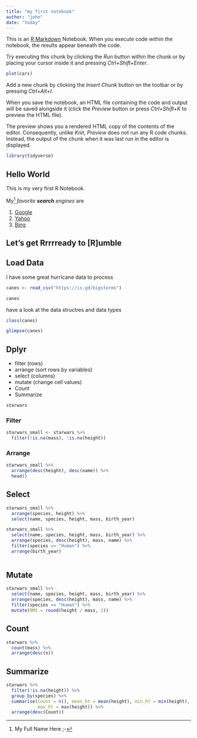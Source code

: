```yaml
---
title: "my first notebook"
author: "john"
date: "today"
---
```


This is an [R Markdown](http://rmarkdown.rstudio.com) Notebook. When you execute code within the notebook, the results appear beneath the code. 

Try executing this chunk by clicking the *Run* button within the chunk or by placing your cursor inside it and pressing *Ctrl+Shift+Enter*. 

```r
plot(cars)
```

Add a new chunk by clicking the *Insert Chunk* button on the toolbar or by pressing *Ctrl+Alt+I*.

When you save the notebook, an HTML file containing the code and output will be saved alongside it (click the *Preview* button or press *Ctrl+Shift+K* to preview the HTML file).

The preview shows you a rendered HTML copy of the contents of the editor. Consequently, unlike *Knit*, *Preview* does not run any R code chunks. Instead, the output of the chunk when it was last run in the editor is displayed.


```r
library(tidyverse)
```

## Hello World

This is my very first R Notebook.  

My^[My Full Name Here ;-] *favorite **search** engines* are 

1. [Google](http://google.com)
3. [Yahoo](http://yahoo.com)
2. [Bing](http://bing.com)

## Let's get Rrrrready to [R]umble

## Load Data

I have some great hurricane data to process

```r
canes <- read_csv("https://is.gd/bigstorms")


```

```r
canes
```

have a look at the data structres and data types

```r
class(canes)
```

```r
glimpse(canes)
```



## Dplyr

- filter  (rows)
- arrange (sort rows by variables)
- select (columns)
- mutate (change cell values)
- Count
- Summarize

```r
starwars
```

### Filter

```r
starwars_small <- starwars %>% 
  filter(!is.na(mass), !is.na(height))
```

### Arrange

```r
starwars_small %>% 
  arrange(desc(height), desc(name)) %>% 
  head()
```

## Select

```r
starwars_small %>% 
  arrange(species, height) %>% 
  select(name, species, height, mass, birth_year)
```


```r
starwars_small %>% 
  select(name, species, height, mass, birth_year) %>% 
  arrange(species, desc(height), mass, name) %>% 
  filter(species == "Human") %>% 
  arrange(birth_year)
  
```



## Mutate

```r
starwars_small %>% 
  select(name, species, height, mass, birth_year) %>% 
  arrange(species, desc(height), mass, name) %>% 
  filter(species == "Human") %>% 
  mutate(BMI = round(height / mass, 2))
```


## Count

```r
starwars %>% 
  count(mass) %>% 
  arrange(desc(n))
```


## Summarize

```r
starwars %>% 
  filter(!is.na(height)) %>% 
  group_by(species) %>% 
  summarise(Count = n(), mean_ht = mean(height), min_ht = min(height),
            max_ht = max(height)) %>% 
  arrange(desc(Count))
```


